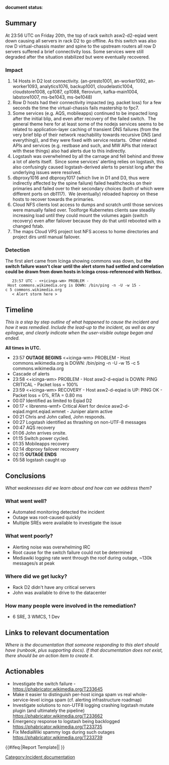 '''document status''': {{irdoc-review}}

==Summary==
At 23:56 UTC on Friday 20th, the top of rack switch asw2-d2-eqiad went down causing all servers in rack D2 to go offline. As this switch was also row D virtual-chassis master and spine to the upstream routers all row D servers suffered a brief connectivity loss. Some services were still degraded after the situation stabilized but were eventually recovered.

===Impact===

#14 Hosts in D2 lost connectivity. (an-presto1001, an-worker1092, an-worker1093, analytics1076, backup1001, cloudelastic1004, cloudstore1008, cp1087, cp1088, flerovium, kafka-main1004, labstore1007, ms-be1043, ms-be1048)
#Row D hosts had their connectivity impacted (eg. packet loss) for a few seconds the time the virtual-chassis fails mastership to fpc7.
#Some services (e.g. AQS, mobileapps) continued to be impacted long after the initial blip, and even after recovery of the failed switch.  The general theme here for at least some of the nodejs services seems to be related to application-layer caching of transient DNS failures (from the very brief blip of their network reachability towards recursive DNS (and everything)), and they were fixed with service restarts.  Other related APIs and services (e.g. restbase and such, and MW APIs that interact with these things) also had alerts due to this indirectly.
#Logstash was overwhelmed by all the carnage and fell behind and threw a lot of alerts itself.  Since some services' alerting relies on logstash, this also confusingly caused logstash-derived alerts to persist long after the underlying issues were resolved.
#dbproxy1016 and dbproxy1017 (which live in D1 and D3, thus were indirectly affected by the spine failure) failed healthchecks on their primaries and failed over to their secondary choices (both of which were different ports on db1117).  We (eventually) reloaded haproxy on these hosts to recover towards the primaries.
#Cloud NFS clients lost access to dumps and scratch until those services were manually failed over. Toolforge Kubernetes clients saw steadily increasing load until they could mount the volumes again (switch recovery) even after failover because they do that until rebooted with a changed fstab.
#The maps Cloud VPS project lost NFS access to home directories and project dirs until manual failover.

===Detection===
The first alert came from Icinga showing commons was down, but '''the switch failure wasn't clear until the alert storm had settled and correlation could be drawn from down hosts in Icinga cross-referenced with Netbox.'''
    23:57 UTC - <+icinga-wm> PROBLEM - Host commons.wikimedia.org is DOWN: /bin/ping -n -U -w 15 -c 5 commons.wikimedia.org
    < Alert storm here >

==Timeline==
''This is a step by step outline of what happened to cause the incident and how it was remedied.  Include the lead-up to the incident, as well as any epilogue, and clearly indicate when the user-visible outage began and ended.''
<!-- Tips/Reminders:
- Graphs of the error rate or other surrogate, if available, are useful as well.
- Please ensure to remove private information.
- You can link to a specific offset in SAL using the SAL tool: https://tools.wmflabs.org/sal/
  For example: https://tools.wmflabs.org/sal/production?q=synchronized&d=2012-01-01
A trivial example timeline is given below.
-->

'''All times in UTC.'''

*23:57 '''OUTAGE BEGINS''' <+icinga-wm> PROBLEM - Host commons.wikimedia.org is DOWN: /bin/ping -n -U -w 15 -c 5 commons.wikimedia.org
*Cascade of alerts
*23:58 <+icinga-wm> PROBLEM - Host asw2-d-eqiad is DOWN: PING CRITICAL - Packet loss = 100%
*23:59 <+icinga-wm> RECOVERY - Host asw2-d-eqiad is UP: PING OK - Packet loss = 0%, RTA = 0.80 ms
*00:07 Identified as limited to Eqiad D2
*00:17 < librenms-wmf> Critical Alert for device asw2-d-eqiad.mgmt.eqiad.wmnet - Juniper alarm active
*00:21 Chris and John called, John responds.
*00:27 Logstash identified as thrashing on non-UTF-8 messages
*00:47 AQS recovery
*01:06 John arrives onsite.
*01:15 Switch power cycled.
*01:35 Mobileapps recovery
*02:14 dbproxy failover recovery
*02:15 '''OUTAGE ENDS'''
*05:58 logstash caught up

==Conclusions==
''What weaknesses did we learn about and how can we address them?''

===What went well?===

*Automated monitoring detected the incident
*Outage was root-caused quickly
*Multiple SREs were available to investigate the issue

===What went poorly?===

*Alerting noise was overwhelming IRC
*Root cause for the switch failure could not be determined
*Mediawiki logging rate went through the roof during outage, ~130k messages/s at peak

===Where did we get lucky?===

*Rack D2 didn't have any critical servers
*John was available to drive to the datacenter

===How many people were involved in the remediation?===

*6 SRE, 3 WMCS, 1 Dev

==Links to relevant documentation==
''Where is the documentation that someone responding to this alert should have (runbook, plus supporting docs). If that documentation does not exist, there should be an action item to create it.''

==Actionables==

*Investigate the switch failure - https://phabricator.wikimedia.org/T233645
*Make it easier to distinguish per-host icinga spam vs real whole-service-level icinga spam (cf. alerting infrastructure roadmap)
*Investigate solutions to non-UTF8 logging crashing logstash mutate plugin (and ultimately the pipeline) https://phabricator.wikimedia.org/T233662
*Emergency response to logstash being backlogged https://phabricator.wikimedia.org/T233735
*Fix MediaWiki spammy logs during such outages https://phabricator.wikimedia.org/T233739

{{#ifeq:{{SUBPAGENAME}}|Report Template||
[[Category:Incident documentation]]
}}